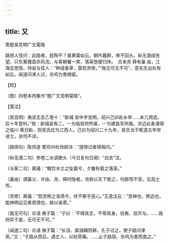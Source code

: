 ```yaml
---
---
---
```

title: 又
---



寄题吴克明广文菊隐





路傍人怪问：此隐者，姓陶不？甚黄菊如云，朝吟暮醉，唤不回头。纵无酒成怅望，只东篱搔首亦风流。与客朝餐一笑，落英饱便归休。　古来尧 舜有巢 由，江海去悠悠。待说与佳人：“种成香草，莫怨灵修。”“我无可无不可”，意先生出处有如丘。闻道问津人过，杀鸡为黍相留。





【校】


〔题〕四卷本丙集作“题广文克明菊隐”。





【笺注】


〔吴克明〕夷坚志支乙卷十：“新城 吴中字克明，绍兴己卯赴乡举……未几预选，后十年登科。”按：新城县有二，一为临安府所属，一为建昌军所属。洪迈此条谓得之临川 黄日新，则吴氏应为江西人。己卯为绍兴二十九年，吴氏当于乾道五年举进士。余均不详。

〔路傍句〕陈师道 寄邓州杜侍郎诗：“道傍过者怪相问。”

〔纵无酒二句〕参卷二水调歌头（今日复何日阕）“白衣”注。

〔与客二句〕离骚：“朝饮木兰之坠露兮，夕餐秋菊之落英。”

〔巢由〕谓巢父、许由、尧、舜时隐者。尧欲以天下致之，均辞而不受。见高士传。

〔灵修〕离骚：“怨灵修之浩荡兮，终不察乎民心。”王逸注云：“灵神也，修远也，能神明远见者君德也，故以谕君。”

〔我无可句〕论语 微子篇：“子曰：‘不降其志，不辱其身，伯夷、叔齐与。……我则异于是，无可无不可。’”

〔闻道二句〕论语 微子篇：“长沮、桀溺耦而耕，孔子过之，使子路问津焉。”又：“子路从而后，遇丈人，以杖荷蓧。……止子路宿，杀鸡为黍而食之。”